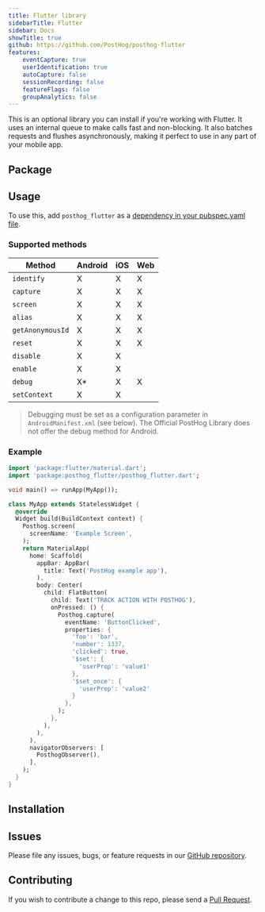 ```yaml
---
title: Flutter library
sidebarTitle: Flutter
sidebar: Docs
showTitle: true
github: https://github.com/PostHog/posthog-flutter
features:
    eventCapture: true
    userIdentification: true
    autoCapture: false
    sessionRecording: false
    featureFlags: false
    groupAnalytics: false
---
```


This is an optional library you can install if you're working with Flutter. It uses an internal queue to make calls fast and non-blocking. It also batches requests and flushes asynchronously, making it perfect to use in any part of your mobile app.

## Package


<FlutterPackage />

## Usage

To use this, add `posthog_flutter` as a [dependency in your pubspec.yaml file](https://flutter.io/platform-plugins/).

### Supported methods

| Method           | Android | iOS | Web |
| ---------------- | ------- | --- | --- |
| `identify`       | X       | X   | X   |
| `capture`        | X       | X   | X   |
| `screen`         | X       | X   | X   |
| `alias`          | X       | X   | X   |
| `getAnonymousId` | X       | X   | X   |
| `reset`          | X       | X   | X   |
| `disable`        | X       | X   |     |
| `enable`         | X       | X   |     |
| `debug`          | X\*     | X   | X   |
| `setContext`     | X       | X   |     |

> Debugging must be set as a configuration parameter in `AndroidManifest.xml` (see below). The Official PostHog Library does not offer the debug method for Android.

### Example

```dart
import 'package:flutter/material.dart';
import 'package:posthog_flutter/posthog_flutter.dart';

void main() => runApp(MyApp());

class MyApp extends StatelessWidget {
  @override
  Widget build(BuildContext context) {
    Posthog.screen(
      screenName: 'Example Screen',
    );
    return MaterialApp(
      home: Scaffold(
        appBar: AppBar(
          title: Text('PostHog example app'),
        ),
        body: Center(
          child: FlatButton(
            child: Text('TRACK ACTION WITH POSTHOG'),
            onPressed: () {
              Posthog.capture(
                eventName: 'ButtonClicked',
                properties: {
                  'foo': 'bar',
                  'number': 1337,
                  'clicked': true,
                  '$set': {
                    'userProp': 'value1'
                  },
                  '$set_once': {
                    'userProp': 'value2'
                  }
                },
              );
            },
          ),
        ),
      ),
      navigatorObservers: [
        PosthogObserver(),
      ],
    );
  }
}
```

## Installation


<FlutterInstall />

## Issues

Please file any issues, bugs, or feature requests in our [GitHub repository](https://github.com/posthog/posthog-flutter/issues/new).

## Contributing

If you wish to contribute a change to this repo, please send a [Pull Request](https://github.com/posthog/posthog-flutter/pulls).
